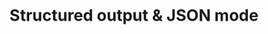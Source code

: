 ---
title: "Structured output & JSON mode"
description: "Description of your new file."
sidebarTitle: "Structured output & JSON mode"
icon: "pen"
---